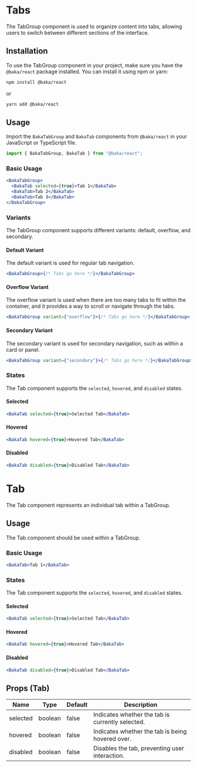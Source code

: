 # Tabs

The TabGroup component is used to organize content into tabs, allowing users to switch between different sections of the interface.

## Installation

To use the TabGroup component in your project, make sure you have the `@baka/react` package installed. You can install it using npm or yarn:

```bash
npm install @baka/react
```

or

```bash
yarn add @baka/react
```

## Usage

Import the `BakaTabGroup` and `BakaTab` components from `@baka/react` in your JavaScript or TypeScript file.

```jsx
import { BakaTabGroup, BakaTab } from "@baka/react";
```

### Basic Usage

```jsx
<BakaTabGroup>
  <BakaTab selected={true}>Tab 1</BakaTab>
  <BakaTab>Tab 2</BakaTab>
  <BakaTab>Tab 3</BakaTab>
</BakaTabGroup>
```

### Variants

The TabGroup component supports different variants: default, overflow, and secondary.

#### Default Variant

The default variant is used for regular tab navigation.

```jsx
<BakaTabGroup>{/* Tabs go here */}</BakaTabGroup>
```

#### Overflow Variant

The overflow variant is used when there are too many tabs to fit within the container, and it provides a way to scroll or navigate through the tabs.

```jsx
<BakaTabGroup variant={"overflow"}>{/* Tabs go here */}</BakaTabGroup>
```

#### Secondary Variant

The secondary variant is used for secondary navigation, such as within a card or panel.

```jsx
<BakaTabGroup variant={"secondary"}>{/* Tabs go here */}</BakaTabGroup>
```

### States

The Tab component supports the `selected`, `hovered`, and `disabled` states.

#### Selected

```jsx
<BakaTab selected={true}>Selected Tab</BakaTab>
```

#### Hovered

```jsx
<BakaTab hovered={true}>Hovered Tab</BakaTab>
```

#### Disabled

```jsx
<BakaTab disabled={true}>Disabled Tab</BakaTab>
```

# Tab

The Tab component represents an individual tab within a TabGroup.

## Usage

The Tab component should be used within a TabGroup.

### Basic Usage

```jsx
<BakaTab>Tab 1</BakaTab>
```

### States

The Tab component supports the `selected`, `hovered`, and `disabled` states.

#### Selected

```jsx
<BakaTab selected={true}>Selected Tab</BakaTab>
```

#### Hovered

```jsx
<BakaTab hovered={true}>Hovered Tab</BakaTab>
```

#### Disabled

```jsx
<BakaTab disabled={true}>Disabled Tab</BakaTab>
```

## Props (Tab)

| Name     | Type    | Default | Description                                      |
| -------- | ------- | ------- | ------------------------------------------------ |
| selected | boolean | false   | Indicates whether the tab is currently selected. |
| hovered  | boolean | false   | Indicates whether the tab is being hovered over. |
| disabled | boolean | false   | Disables the tab, preventing user interaction.   |
